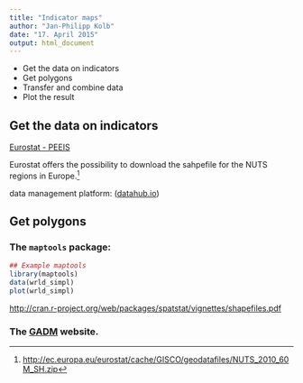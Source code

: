```yaml
---
title: "Indicator maps"
author: "Jan-Philipp Kolb"
date: "17. April 2015"
output: html_document
---
```



- Get the data on indicators
- Get polygons
- Transfer and combine data
- Plot the result



## Get the data on indicators


[Eurostat - PEEIS](http://ec.europa.eu/eurostat/web/euro-indicators/peeis)


Eurostat offers the possibility to download the sahpefile for the NUTS regions in Europe.^[<http://ec.europa.eu/eurostat/cache/GISCO/geodatafiles/NUTS_2010_60M_SH.zip>]



data management platform: ([datahub.io](http://datahub.io))


## Get polygons

### The `maptools` package:

```r
## Example maptools
library(maptools)
data(wrld_simpl)
plot(wrld_simpl)
```


<http://cran.r-project.org/web/packages/spatstat/vignettes/shapefiles.pdf>

### The [GADM](http://gadm.org) website.


